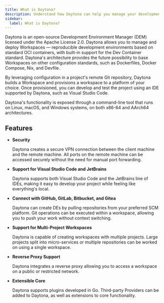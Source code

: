```yaml
---
title: What is Daytona?
description: Understand how Daytona can help you manage your development environments.
sidebar:
  label: What is Daytona?
---
```


Daytona is an open-source Development Environment Manager (DEM) licensed under the Apache License 2.0.
Daytona allows you to manage and deploy Workspaces — reproducible development environments based on standard OCI containers, with built-in support for the Dev Container standard.
Daytona's architecture provides the future possibility to base Workspaces on other configuration standards, such as Dockerfiles, Docker Compose, Nix, and Devfile.

By leveraging configuration in a project's remote Git repository, Daytona builds a Workspace and provisions a workspace to a platform of your choice.
Once provisioned, you can develop and test the project using an IDE supported by Daytona, such as Visual Studio Code.

Daytona's functionality is exposed through a command-line tool that runs on Linux, macOS, and Windows systems, on both x86-64 and AArch64 architectures.

## Features

* __Security__

    Daytona creates a secure VPN connection between the client machine and the remote machine.
    All ports on the remote machine can be accessed securely without the need for manual port forwarding.

* __Support for Visual Studio Code and JetBrains__

    Daytona supports both Visual Studio Code and the JetBrains line of IDEs, making it easy to develop your project while feeling like everything's local.

* __Connect with GitHub, GitLab, Bitbucket, and Gitea__

    Daytona can create DEs by pulling repositories from your preferred SCM platform. Git operations can be executed within a workspace, allowing you to push your work without context switching.

* __Support for Multi-Project Workspaces__

    Daytona is capable of creating workspaces with multiple projects.
    Large projects split into micro-services or multiple repositories can be worked on using a single workspace.

* __Reverse Proxy Support__

    Daytona integrates a reverse proxy allowing you to access a workspace on a public or restricted network.

* __Extensible Core__

    Daytona supports plugins developed in Go.
    Third-party Providers can be added to Daytona, as well as extensions to core functionality.
